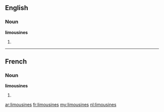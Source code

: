 ==English==

===Noun===
'''limousines'''

# {{plural of|[[limousine]]}}

----

==French==

===Noun===
'''limousines''' {{f}}

# {{plural of|[[limousine]]|lang=fr}}

[[ar:limousines]]
[[fr:limousines]]
[[my:limousines]]
[[nl:limousines]]